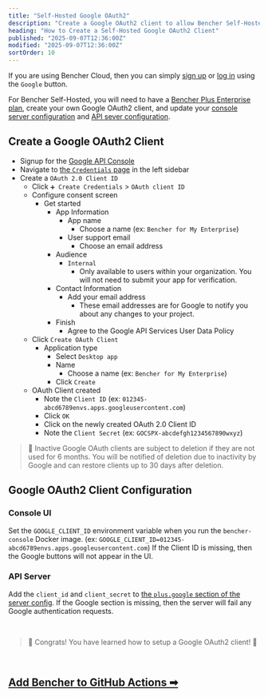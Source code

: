 ```yaml
---
title: "Self-Hosted Google OAuth2"
description: "Create a Google OAuth2 client to allow Bencher Self-Hosted to authenticate with Google"
heading: "How to Create a Self-Hosted Google OAuth2 Client"
published: "2025-09-07T12:36:00Z"
modified: "2025-09-07T12:36:00Z"
sortOrder: 10
---
```


If you are using Bencher Cloud, then you can simply [sign up](/auth/signup) or [log in](/auth/login)
using the `Google` button.

For Bencher Self-Hosted, you will need to have a [Bencher Plus Enterprise plan][bencher plus enterprise],
create your own Google OAuth2 client,
and update your [console server configuration][console config] and [API sever configuration][server config].

[bencher plus enterprise]: /pricing/?level=enterprise
[console config]: /docs/reference/console-config/
[server config]: /docs/reference/server-config/

## Create a Google OAuth2 Client

- Signup for the [Google API Console][google api console]
- Navigate to [the `Credentials` page][google cloud credentials] in the left sidebar
- Create a `OAuth 2.0 Client ID`
  - Click `➕ Create Credentials` > `OAuth client ID`
  - Configure consent screen
    - Get started
      - App Information
        - App name
          - Choose a name (ex: `Bencher for My Enterprise`)
        - User support email
          - Choose an email address
      - Audience
        - `Internal`
          - Only available to users within your organization.
            You will not need to submit your app for verification.
      - Contact Information
        - Add your email address
          - These email addresses are for Google to notify you about any changes to your project.
      - Finish
        - Agree to the Google API Services User Data Policy
  - Click `Create OAuth Client`
    - Application type
      - Select `Desktop app`
      - Name
        - Choose a name (ex: `Bencher for My Enterprise`)
      - Click `Create`
  - OAuth Client created
    - Note the `Client ID` (ex: `012345-abcd6789envs.apps.googleusercontent.com`)
    - Click `OK`
    - Click on the newly created OAuth 2.0 Client ID
    - Note the `Client Secret` (ex: `GOCSPX-abcdefgh1234567890wxyz`)

[google api console]: https://console.developers.google.com/
[google cloud credentials]: https://console.cloud.google.com/apis/credentials

> 🐰 Inactive Google OAuth clients are subject to deletion if they are not used for 6 months.
> You will be notified of deletion due to inactivity by Google and can restore clients up to 30 days after deletion.

## Google OAuth2 Client Configuration

### Console UI
Set the `GOOGLE_CLIENT_ID` environment variable when you run the `bencher-console` Docker image. (ex: `GOOGLE_CLIENT_ID=012345-abcd6789envs.apps.googleusercontent.com`)
If the Client ID is missing, then the Google buttons will not appear in the UI.

### API Server
Add the `client_id` and `client_secret` to [the `plus.google` section of the server config](/docs/reference/server-config/#plusgoogle).
If the Google section is missing, then the server will fail any Google authentication requests.

<br/>

> 🐰 Congrats! You have learned how to setup a Google OAuth2 client! 🎉

<br/>

<h2><a href="/docs/how-to/github-actions/">Add Bencher to GitHub Actions ➡</a></h2>
